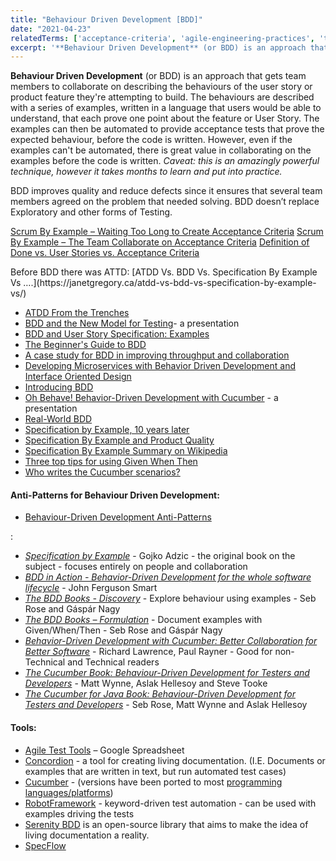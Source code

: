 ```yaml
---
title: "Behaviour Driven Development [BDD]"
date: "2021-04-23"
relatedTerms: ['acceptance-criteria', 'agile-engineering-practices', 'test-driven-development-versus-behaviour-driven-development']
excerpt: '**Behaviour Driven Development** (or BDD) is an approach that gets team members to'
---
```


**Behaviour Driven Development** (or BDD) is an approach that gets team members to collaborate on describing the behaviours of the user story or product feature they're attempting to build. The behaviours are described with a series of examples, written in a language that users would be able to understand, that each prove one point about the feature or User Story. The examples can then be automated to provide acceptance tests that prove the expected behaviour, before the code is written. However, even if the examples can't be automated, there is great value in collaborating on the examples before the code is written. _Caveat: this is an amazingly powerful technique, however it takes months to learn and put into practice._

BDD improves quality and reduce defects since it ensures that several team members agreed on the problem that needed solving. BDD doesn’t replace Exploratory and other forms of Testing.

[Scrum By Example – Waiting Too Long to Create Acceptance Criteria]((/blog/creating-acceptance-criteria-waiting-too-long))
[Scrum By Example – The Team Collaborate on Acceptance Criteria]((/blog/scrummaster-tales-team-collaborate-acceptance-criteria))
[Definition of Done vs. User Stories vs. Acceptance Criteria](/blog/definition-of-done-user-stories-acceptance-criteria)

<HighlightBox heading="Resource Links" variant="resourceLinks">
Before BDD there was ATTD: [ATDD Vs. BDD Vs. Specification By Example Vs ….](https://janetgregory.ca/atdd-vs-bdd-vs-specification-by-example-vs/)

- [ATDD From the Trenches](https://www.infoq.com/articles/atdd-from-the-trenches/)
- [BDD and the New Model for Testing](https://www.infoq.com/presentations/bdd-model-testing/)\- a presentation
- [BDD and User Story Specification: Examples](https://www.apptio.com/blog/bdd-and-user-story-specification-examples/)
- [The Beginner's Guide to BDD](https://inviqa.com/blog/bdd-guide)
- [A case study for BDD in improving throughput and collaboration](https://cucumber.io/blog/bdd/improving-throughput-and-collaboration/)
- [Developing Microservices with Behavior Driven Development and Interface Oriented Design](https://www.infoq.com/articles/microservices-bdd-interface-oriented/)
- [Introducing BDD](https://dannorth.net/introducing-bdd/)
- [Oh Behave! Behavior-Driven Development with Cucumber](https://www.infoq.com/presentations/bdd-cucumber/) - a presentation
- [Real-World BDD](https://learnbdd.com/minimal-bdd)
- [Specification by Example, 10 years later](https://gojko.net/2020/03/17/sbe-10-years.html)
- [Specification By Example and Product Quality](https://www.womentesters.com/specification-by-example-and-product-quality/)
- [Specification By Example Summary on Wikipedia](https://en.wikipedia.org/wiki/Specification_by_example)
- [Three top tips for using Given When Then](https://theitriskmanager.com/2016/08/09/three-top-tips-for-using-given-when-then/)
- [Who writes the Cucumber scenarios?](https://medium.com/@mattwynne/who-writes-the-cucumber-scenarios-6ca5f390c2fa)

#### Anti-Patterns for Behaviour Driven Development:

- [Behaviour-Driven Development Anti-Patterns](https://www.infoq.com/news/2016/09/bdd-anti-patterns/)
</HighlightBox>

<HighlightBox heading="Related Books" variant="relatedBooks">:

- _[Specification by Example](https://gojko.net/books/specification-by-example/)_ \- Gojko Adzic - the original book on the subject - focuses entirely on people and collaboration
- [_BDD in Action - Behavior-Driven Development for the whole software lifecycle_](https://www.manning.com/books/bdd-in-action) - John Ferguson Smart
- _[The BDD Books - Discovery](https://leanpub.com/bddbooks-discovery)_ - Explore behaviour using examples - Seb Rose and Gáspár Nagy
- _[The BDD Books – Formulation](https://leanpub.com/bddbooks-formulation)_ - Document examples with Given/When/Then - Seb Rose and Gáspár Nagy
- [_Behavior-Driven Development with Cucumber: Better Collaboration for Better Software_](https://www.amazon.com/Behavior-Driven-Development-Cucumber-Specification-Example/dp/0321772636/) - Richard Lawrence, Paul Rayner - Good for non-Technical and Technical readers
- [_The Cucumber Book: Behaviour-Driven Development for Testers and Developers_](https://www.amazon.com/Cucumber-Book-Behaviour-Driven-Development-Developers/dp/1680502387/) - Matt Wynne, Aslak Hellesoy and Steve Tooke
- _[The Cucumber for Java Book: Behaviour-Driven Development for Testers and Developers](https://www.amazon.com/Cucumber-Java-Book-Behaviour-Driven-Development/dp/1941222293/)_ - Seb Rose, Matt Wynne and Aslak Hellesoy

#### Tools:

- [Agile Test Tools](https://docs.google.com/spreadsheets/d/1CTo4J8hUkl0hNUuYdFXG4NwDfN9cMlIM_06P0fe9kKQ/edit) – Google Spreadsheet
- [Concordion](https://concordion.org/) - a tool for creating living documentation. (I.E. Documents or examples that are written in text, but run automated test cases)
- [Cucumber](https://cucumber.io/tools/cucumber-open/) - (versions have been ported to most [programming languages/platforms](https://cucumber.io/tools/cucumber-open/))
- [RobotFramework](https://robotframework.org/) - keyword-driven test automation - can be used with examples driving the tests
- [Serenity BDD](https://serenity-bdd.github.io/) is an open-source library that aims to make the idea of living documentation a reality.
- [SpecFlow](https://specflow.org)
</HighlightBox>
